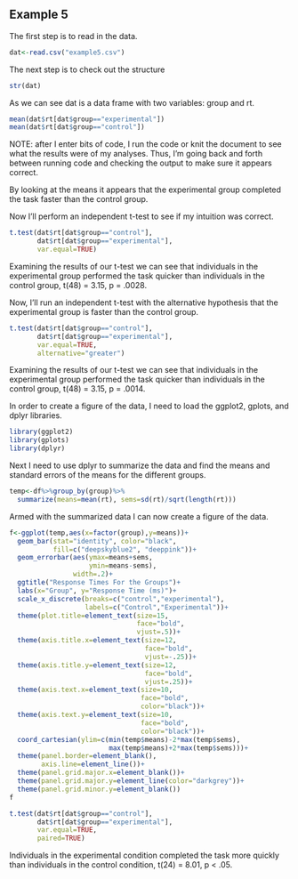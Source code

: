 ## Example 5

<!--
Set the working directory.
No Rchunk is needed to accomplish this.
-->

<!--
Read in the example5.csv data. For each of the following steps you
should preface your R commands with some plain English explanation.
-->

The first step is to read in the data.
```r
dat<-read.csv("example5.csv")
```
<!--
Check the structure of the data.
-->

The next step is to check out the structure

```r
str(dat)
```

As we can see dat is a data frame with two variables: group and rt.

<!--
Find the mean response times for the experimental and control groups
-->

```r
mean(dat$rt[dat$group=="experimental"])
mean(dat$rt[dat$group=="control"])
```

NOTE: after I enter bits of code, I run the code or knit the document
to see what the results were of my analyses. Thus, I'm going back and
forth between running code and checking the output to make sure it
appears correct.

By looking at the means it appears that the experimental group
completed the task faster than the control group.

<!--
Run an independent t-test to determine if the mean rt for the
experimental group is different from the mean rt from the control
group. Interpret the results of your analysis after you run it.
-->

Now I'll perform an independent t-test to see if my intuition was
correct.

```r
t.test(dat$rt[dat$group=="control"],
       dat$rt[dat$group=="experimental"],
       var.equal=TRUE)
```

Examining the results of our t-test we can see that individuals in
the experimental group performed the task quicker than individuals
in the control group, t(48) = 3.15, p = .0028.

<!--
Run another independent t-test with the alternative hypothesis that
the experimental group is faster than the control group. Interpret
the results of your analyses.
-->

Now, I'll run an independent t-test with the alternative hypothesis
that the experimental group is faster than the control group.

```r
t.test(dat$rt[dat$group=="control"],
       dat$rt[dat$group=="experimental"],
       var.equal=TRUE,
       alternative="greater")
```

Examining the results of our t-test we can see that individuals in
the experimental group performed the task quicker than individuals
in the control group, t(48) = 3.15, p = .0014.
<!--
Create a bar graph of the data.
-->

In order to create a figure of the data, I need to load the
ggplot2, gplots, and dplyr libraries.


```r
library(ggplot2)
library(gplots)
library(dplyr)
```

Next I need to use dplyr to summarize the data and find the means and
standard errors of the means for the different groups.

```r
temp<-df%>%group_by(group)%>%
  summarize(means=mean(rt), sems=sd(rt)/sqrt(length(rt)))
```

Armed with the summarized data I can now create a figure of the data.

```r
f<-ggplot(temp,aes(x=factor(group),y=means))+
  geom_bar(stat="identity", color="black",
           fill=c("deepskyblue2", "deeppink"))+
  geom_errorbar(aes(ymax=means+sems,
                    ymin=means-sems),
                width=.2)+
  ggtitle("Response Times For the Groups")+
  labs(x="Group", y="Response Time (ms)")+
  scale_x_discrete(breaks=c("control","experimental"),
                   labels=c("Control","Experimental"))+
  theme(plot.title=element_text(size=15,
                                face="bold",
                                vjust=.5))+
  theme(axis.title.x=element_text(size=12,
                                  face="bold",
                                  vjust=-.25))+
  theme(axis.title.y=element_text(size=12,
                                  face="bold",
                                  vjust=.25))+
  theme(axis.text.x=element_text(size=10,
                                 face="bold",
                                 color="black"))+
  theme(axis.text.y=element_text(size=10,
                                 face="bold",
                                 color="black"))+
  coord_cartesian(ylim=c(min(temp$means)-2*max(temp$sems),
                         max(temp$means)+2*max(temp$sems)))+
  theme(panel.border=element_blank(),
        axis.line=element_line())+
  theme(panel.grid.major.x=element_blank())+
  theme(panel.grid.major.y=element_line(color="darkgrey"))+
  theme(panel.grid.minor.y=element_blank())
f
```

<!--
Conduct and interpret a two-tailed paired t-test on the data.
-->

```r
t.test(dat$rt[dat$group=="control"],
       dat$rt[dat$group=="experimental"],
       var.equal=TRUE,
       paired=TRUE)
```

Individuals in the experimental condition completed the task more
quickly than individuals in the control condition, t(24) = 8.01,
p < .05.
